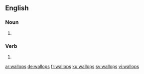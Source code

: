 
==English==

===Noun===
{{head|en|plural}}

# {{plural of|wallop|lang=en}}

===Verb===
{{head|en|verb form}}

# {{en-third-person singular of|wallop}}

[[ar:wallops]]
[[de:wallops]]
[[fr:wallops]]
[[ku:wallops]]
[[sv:wallops]]
[[vi:wallops]]